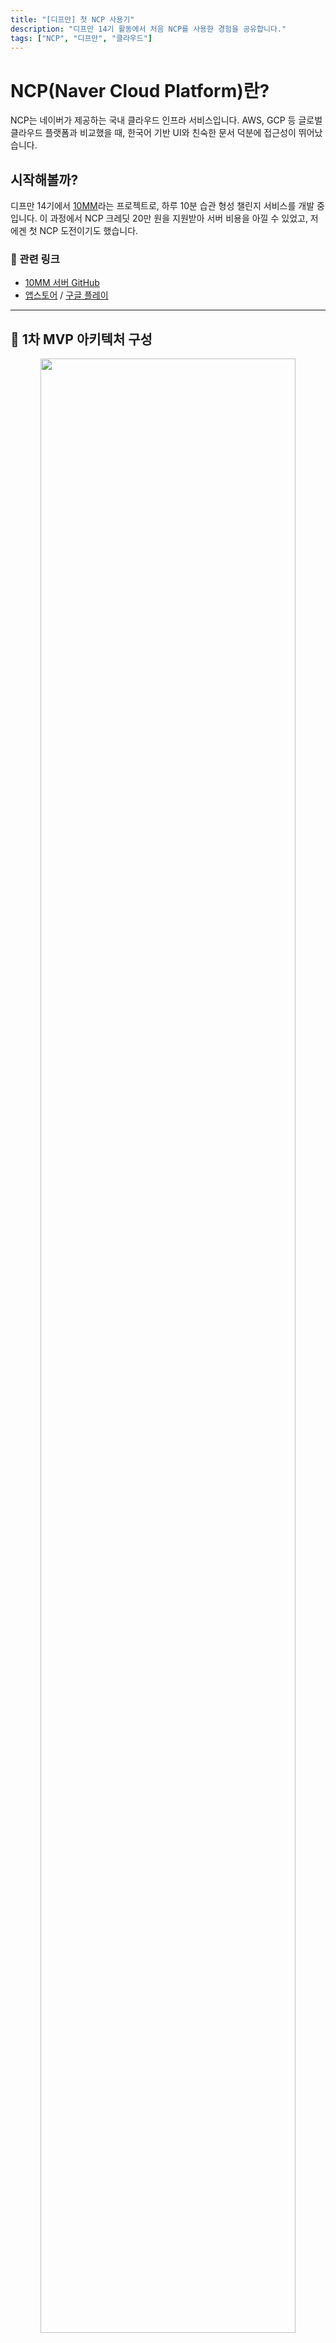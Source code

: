 ```yaml
---
title: "[디프만] 첫 NCP 사용기"
description: "디프만 14기 활동에서 처음 NCP를 사용한 경험을 공유합니다."
tags: ["NCP", "디프만", "클라우드"]
---
```


# NCP(Naver Cloud Platform)란?

NCP는 네이버가 제공하는 국내 클라우드 인프라 서비스입니다. AWS, GCP 등 글로벌 클라우드 플랫폼과 비교했을 때, 한국어 기반 UI와 친숙한 문서 덕분에 접근성이 뛰어났습니다.

## 시작해볼까?

디프만 14기에서 [10MM](https://10mm.today)라는 프로젝트로, 하루 10분 습관 형성 챌린지 서비스를 개발 중입니다. 이 과정에서 NCP 크레딧 20만 원을 지원받아 서버 비용을 아낄 수 있었고, 저에겐 첫 NCP 도전이기도 했습니다.

### 🔗 관련 링크

* [10MM 서버 GitHub](https://github.com/depromeet/10mm-server)
* [앱스토어](https://apps.apple.com/kr/app/10%EB%B6%84%EB%A7%8C-10mm-%ED%95%98%EB%A3%A8-10%EB%B6%84%EC%9C%BC%EB%A1%9C-%EC%8B%9C%EC%9E%91%ED%95%98%EB%8A%94-%EC%8A%B5%EA%B4%80/id6475635740) / [구글 플레이](https://play.google.com/store/apps/details?id=com.tenminuteapp)

---

## 📐 1차 MVP 아키텍처 구성

<div align="center">
  <img src="https://velog.velcdn.com/images/uiurihappy/post/8196ed14-221c-45c2-a0a5-3abd8de23e22/image.png" width="90%" />
  <img src="https://velog.velcdn.com/images/uiurihappy/post/d34c7263-9341-48c4-8a54-ac035931e84d/image.png" width="90%" />
</div>

GitHub Actions로 CI/CD 파이프라인을 구성하고, 컨테이너 관리는 NCP Container Registry를 활용합니다. 콘텐츠 관리는 Object Storage, 데이터베이스는 MySQL, 캐시는 Redis, 그리고 CDN 및 Load Balancer까지 다양한 NCP 서비스를 도입했습니다.

<div align="center">
  <img src="https://velog.velcdn.com/images/uiurihappy/post/eab570c0-0cce-4300-b797-feef5aa4c8bd/image.png" width="100%" />
</div>

NCP 콘솔에서 보이는 대시보드는 AWS 사용자였던 저에게도 익숙한 UI와 네이밍으로 빠르게 적응할 수 있었습니다.

---

# 🔍 대표 서비스 소개

## 1. Server

  <img src="https://velog.velcdn.com/images/uiurihappy/post/11cb74f7-760c-4935-bf68-aa57a20fa128/image.png" width="90%" />

NCP Server는 인스턴스 스펙, 디스크, 보안 설정 등을 자유롭게 구성할 수 있고, 실시간 리소스 모니터링과 외부 접속을 위한 포트 포워딩 설정도 가능합니다.

## 2. Object Storage

  <img src="https://velog.velcdn.com/images/uiurihappy/post/59718c83-59a0-4dfb-a158-7b803242f70f/image.png" width="90%" />

Object Storage는 AWS의 S3와 유사한 서비스입니다. 이미지, 동영상 저장 및 컨테이너 레지스트리 연동에 활용했습니다. 또한 S3와 호환되는 API를 제공해 다양한 툴과 연동이 용이하며, Presigned URL 및 CORS 설정도 지원합니다.
👉 관련 이슈: [Object Storage CORS 제어 히스토리](https://github.com/depromeet/10mm-server/issues/125)

<img src="https://velog.velcdn.com/images/uiurihappy/post/c30e932c-07a9-4d88-befb-79206d59d7e4/image.png" width="90%" />

## 3. Container Registry

<img src="https://velog.velcdn.com/images/uiurihappy/post/a10da78d-1c5f-4cff-b62c-37d76abe8e83/image.png" width="90%" />

Container Registry는 자체 DockerHub 역할을 하며, 이미지 저장부터 배포까지 자동화에 유리합니다. GitHub Actions로 빌드 & 배포를 설정하였고, 아래는 일부 CI/CD 스크립트입니다.

```yaml
# 로그인, 빌드, 배포 스크립트 생략 – 위 원문 참조
```

이 과정을 함께 준비한 [도모](https://github.com/kdomo), [유우비트](https://github.com/uwoobeat)에게 감사를 보냅니다 👏

---

### 💸 디프만에서 크레딧 지원을?

맞습니다. 디프만 후원사인 NCP에서 초기에 20만 크레딧을 지원받아 서버를 구성하고 다양한 시도를 할 수 있었습니다. 현재는 Global Edge, Load Balancer까지 붙여서 상용 배포 중이고, 추가로 70만 크레딧까지 확보하여 고도화를 진행 중입니다.
(서버 스펙이 조금 아쉽긴 해요... 메모리가 후달려요 😅)

---

## ✅ 만족한 점 vs 아쉬운 점

**만족한 점**

* 국내 플랫폼이라 러닝커브가 낮고, 콘솔이 직관적
* 문서와 UI가 친숙해서 빠르게 서비스 구성 가능

**아쉬운 점**

* 일부 서비스 생성이 느리거나, 인증서 리스트 누락 현상이 있음
* AWS에 비해 VPC 기반 아님에도 비용이 다소 높게 책정됨

---

## 🔭 향후 계획

일단 현재 NCP 사용에 만족하고 있으나 계속 사용하면서 고도화를 진행 중에 있습니다. 콘솔에서 UI/UX 관점으로 약간의 아쉬움은 있었지만, 문서나 기능은 꽤 충실하다는 느낌이 들어 몇 개월간은 무리 없이 사용 가능할 것으로 보입니다. 그러나 비용 이슈로 인해 이후 AWS로 마이그레이션 여부도 함께 검토할 예정입니다.

---
